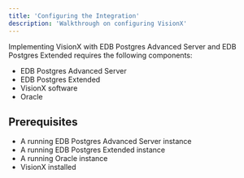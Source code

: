 ```yaml
---
title: 'Configuring the Integration'
description: 'Walkthrough on configuring VisionX'
---
```


Implementing VisionX with EDB Postgres Advanced Server and EDB Postgres Extended requires the following components:

- EDB Postgres Advanced Server
- EDB Postgres Extended
- VisionX software
- Oracle

## Prerequisites

- A running EDB Postgres Advanced Server instance
- A running EDB Postgres Extended instance
- A running Oracle instance
- VisionX installed
